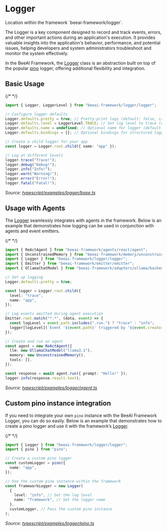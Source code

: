 # Logger

<Tip>
Location within the framework `beeai-framework/logger`.
</Tip>

The Logger is a key component designed to record and track events, errors, and other important actions during an application's execution. It provides valuable insights into the application's behavior, performance, and potential issues, helping developers and system administrators troubleshoot and monitor the system effectively.

In the BeeAI Framework, the [Logger](https://github.com/i-am-bee/beeai-framework/blob/main/typescript/src/logger/logger.ts) class is an abstraction built on top of the popular [pino](https://github.com/pinojs/pino) logger, offering additional flexibility and integration.

## Basic Usage

{/* <!-- embedme typescript/examples/logger/base.ts#L6-L9999 --> */}

```ts
import { Logger, LoggerLevel } from "beeai-framework/logger/logger";

// Configure logger defaults
Logger.defaults.pretty = true; // Pretty-print logs (default: false, can also be set via ENV: BEE_FRAMEWORK_LOG_PRETTY=true)
Logger.defaults.level = LoggerLevel.TRACE; // Set log level to trace (default: TRACE, can also be set via ENV: BEE_FRAMEWORK_LOG_LEVEL=trace)
Logger.defaults.name = undefined; // Optional name for logger (default: undefined)
Logger.defaults.bindings = {}; // Optional bindings for structured logging (default: empty)

// Create a child logger for your app
const logger = Logger.root.child({ name: "app" });

// Log at different levels
logger.trace("Trace!");
logger.debug("Debug!");
logger.info("Info!");
logger.warn("Warning!");
logger.error("Error!");
logger.fatal("Fatal!");

```

_Source: [typescript/examples/logger/base.ts](https://github.com/i-am-bee/beeai-framework/blob/main/typescript/examples/logger/base.ts)_

## Usage with Agents

The [Logger](https://github.com/i-am-bee/beeai-framework/blob/main/typescript/src/logger/logger.ts) seamlessly integrates with agents in the framework. Below is an example that demonstrates how logging can be used in conjunction with agents and event emitters.

{/* <!-- embedme typescript/examples/logger/agent.ts#L6-L9999 --> */}

```ts
import { ReActAgent } from "beeai-framework/agents/react/agent";
import { UnconstrainedMemory } from "beeai-framework/memory/unconstrainedMemory";
import { Logger } from "beeai-framework/logger/logger";
import { Emitter } from "beeai-framework/emitter/emitter";
import { OllamaChatModel } from "beeai-framework/adapters/ollama/backend/chat";

// Set up logging
Logger.defaults.pretty = true;

const logger = Logger.root.child({
  level: "trace",
  name: "app",
});

// Log events emitted during agent execution
Emitter.root.match("*.*", (data, event) => {
  const logLevel = event.path.includes(".run.") ? "trace" : "info";
  logger[logLevel](`Event '${event.path}' triggered by '${event.creator.constructor.name}'`);
});

// Create and run an agent
const agent = new ReActAgent({
  llm: new OllamaChatModel("llama3.1"),
  memory: new UnconstrainedMemory(),
  tools: [],
});

const response = await agent.run({ prompt: "Hello!" });
logger.info(response.result.text);

```

_Source: [typescript/examples/logger/agent.ts](https://github.com/i-am-bee/beeai-framework/blob/main/typescript/examples/logger/agent.ts)_

## Custom pino instance integration

If you need to integrate your own `pino` instance with the BeeAI Framework Logger, you can do so easily. Below is an example that demonstrates how to create a pino logger and use it with the framework’s [Logger](https://github.com/i-am-bee/beeai-framework/blob/main/typescript/src/logger/logger.ts).

{/* <!-- embedme typescript/examples/logger/pino.ts#L6-L9999 --> */}

```ts
import { Logger } from "beeai-framework/logger/logger";
import { pino } from "pino";

// Create a custom pino logger
const customLogger = pino({
  name: "app",
});

// Use the custom pino instance within the framework
const frameworkLogger = new Logger(
  {
    level: "info", // Set the log level
    name: "framework", // Set the logger name
  },
  customLogger, // Pass the custom pino instance
);

```

_Source: [typescript/examples/logger/pino.ts](https://github.com/i-am-bee/beeai-framework/blob/main/typescript/examples/logger/pino.ts)_
